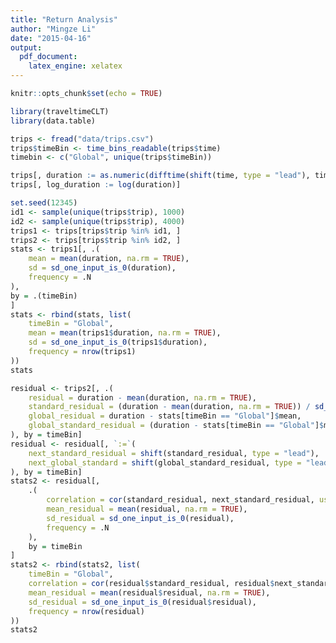 ```yaml
---
title: "Return Analysis"
author: "Mingze Li"
date: "2015-04-16"
output:
  pdf_document:
    latex_engine: xelatex
---
```


```r
knitr::opts_chunk$set(echo = TRUE)
```

```r
library(traveltimeCLT)
library(data.table)
```
```r
trips <- fread("data/trips.csv")
trips$timeBin <- time_bins_readable(trips$time)
timebin <- c("Global", unique(trips$timeBin))
```

```r
trips[, duration := as.numeric(difftime(shift(time, type = "lead"), time, units = "secs")), by = trip]
trips[, log_duration := log(duration)]

set.seed(12345)
id1 <- sample(unique(trips$trip), 1000)
id2 <- sample(unique(trips$trip), 4000)
trips1 <- trips[trips$trip %in% id1, ]
trips2 <- trips[trips$trip %in% id2, ]
stats <- trips1[, .(
    mean = mean(duration, na.rm = TRUE),
    sd = sd_one_input_is_0(duration),
    frequency = .N
),
by = .(timeBin)
]
stats <- rbind(stats, list(
    timeBin = "Global",
    mean = mean(trips1$duration, na.rm = TRUE),
    sd = sd_one_input_is_0(trips1$duration),
    frequency = nrow(trips1)
))
stats
```

```r
residual <- trips2[, .(
    residual = duration - mean(duration, na.rm = TRUE),
    standard_residual = (duration - mean(duration, na.rm = TRUE)) / sd_one_input_is_0(duration),
    global_residual = duration - stats[timeBin == "Global"]$mean,
    global_standard_residual = (duration - stats[timeBin == "Global"]$mean) / stats[timeBin == "Global"]$log_sd
), by = timeBin]
residual <- residual[, `:=`(
    next_standard_residual = shift(standard_residual, type = "lead"),
    next_global_standard = shift(global_standard_residual, type = "lead")
), by = timeBin]
stats2 <- residual[,
    .(
        correlation = cor(standard_residual, next_standard_residual, use = "complete.obs"),
        mean_residual = mean(residual, na.rm = TRUE),
        sd_residual = sd_one_input_is_0(residual),
        frequency = .N
    ),
    by = timeBin
]
stats2 <- rbind(stats2, list(
    timeBin = "Global",
    correlation = cor(residual$standard_residual, residual$next_standard_residual, use = "complete.obs"),
    mean_residual = mean(residual$residual, na.rm = TRUE),
    sd_residual = sd_one_input_is_0(residual$residual),
    frequency = nrow(residual)
))
stats2
```